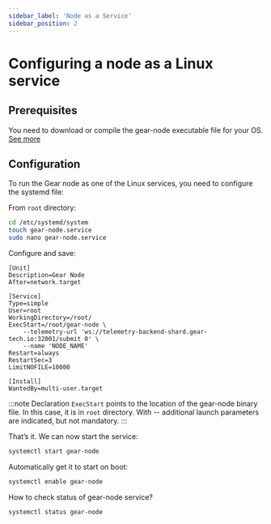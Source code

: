 ```yaml
---
sidebar_label: 'Node as a Service'
sidebar_position: 2
---
```


# Сonfiguring a node as a Linux service

## Prerequisites

You need to download or compile the gear-node executable file for your OS. [See more](https://wiki.gear-tech.io/node/setting-up#install-with-pre-build-binary) 

## Configuration

To run the Gear node as one of the Linux services, you need to configure the systemd file:

From `root` directory:

```sh
cd /etc/systemd/system
touch gear-node.service 
sudo nano gear-node.service
```

Configure and save:

```
[Unit] 
Description=Gear Node 
After=network.target 

[Service] 
Type=simple 
User=root 
WorkingDirectory=/root/ 
ExecStart=/root/gear-node \
    --telemetry-url 'ws://telemetry-backend-shard.gear-tech.io:32001/submit 0' \
    --name 'NODE_NAME' 
Restart=always 
RestartSec=3 
LimitNOFILE=10000
 
[Install] 
WantedBy=multi-user.target
```

:::note
Declaration `ExecStart` points to the location of the gear-node binary file. In this case, it is in `root` directory.
With -- additional launch parameters are indicated, but not mandatory.
:::

That’s it. We can now start the service:

```sh
systemctl start gear-node
```

Automatically get it to start on boot:

```sh
systemctl enable gear-node
```

How to check status of gear-node service?

```sh
systemctl status gear-node
```

